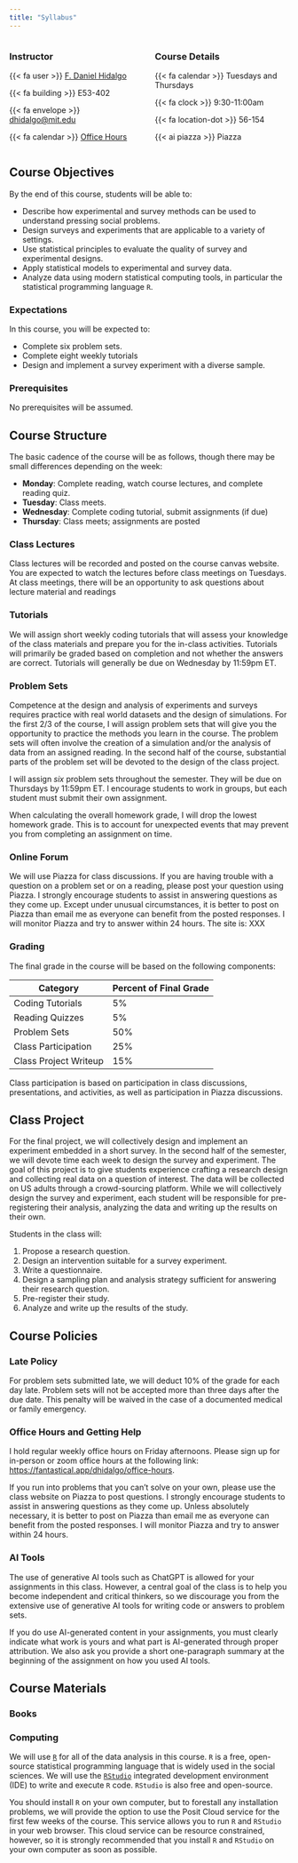 ```yaml
---
title: "Syllabus"
---
```


::: {.columns}

::: {.column width="50%"}
:::: {.course-details}
### Instructor

{{< fa user >}} [F. Daniel Hidalgo](https://www.dhidalgo.me)

{{< fa building >}} E53-402

{{< fa  envelope >}} [dhidalgo@mit.edu](mailto:dhidalgo@mit.edu)

{{< fa calendar >}} [Office Hours](https://fantastical.app/dhidalgo/office-hours)

::::
:::
::: {.column width="50%"}
:::: {.course-details}
### Course Details

{{< fa calendar >}} Tuesdays and Thursdays

{{< fa clock >}} 9:30-11:00am

{{< fa location-dot >}} 56-154 

{{< ai piazza >}} Piazza
::::
:::
:::

## Course Objectives

By the end of this course, students will be able to:

-   Describe how experimental and survey methods can be used to understand pressing social problems.
-   Design surveys and experiments that are applicable to a variety of settings.
-   Use statistical principles to evaluate the quality of survey and experimental designs.
-   Apply statistical models to experimental and survey data.
-   Analyze data using modern statistical computing tools, in particular the statistical programming language `R`.

### Expectations

In this course, you will be expected to:

-   Complete six problem sets.
-   Complete eight weekly tutorials
-   Design and implement a survey experiment with a diverse sample.

### Prerequisites

No prerequisites will be assumed.

## Course Structure

The basic cadence of the course will be as follows, though there may be small differences depending on the week:

-   **Monday**: Complete reading, watch course lectures, and complete reading quiz.
-   **Tuesday**: Class meets.
-   **Wednesday**: Complete coding tutorial, submit assignments (if due)
-   **Thursday**: Class meets; assignments are posted

### Class Lectures

Class lectures will be recorded and posted on the course canvas website. You are expected to watch the lectures before class meetings on Tuesdays. At class meetings, there will be an opportunity to ask questions about lecture material and readings

### Tutorials

We will assign short weekly coding tutorials that will assess your knowledge of the class materials and prepare you for the in-class activities. Tutorials will primarily be graded based on completion and not whether the answers are correct. Tutorials will generally be due on Wednesday by 11:59pm ET.

### Problem Sets

Competence at the design and analysis of experiments and surveys requires practice with real world datasets and the design of simulations. For the first 2/3 of the course, I will assign problem sets that will give you the opportunity to practice the methods you learn in the course. The problem sets will often involve the creation of a simulation and/or the analysis of data from an assigned reading. In the second half of the course, substantial parts of the problem set will be devoted to the design of the class project.

I will assign *six* problem sets throughout the semester. They will be due on Thursdays by 11:59pm ET. I encourage students to work in groups, but each student must submit their own assignment. 

::: {.callout-note title="Lowest Homework Grade is Dropped"}
When calculating the overall homework grade, I will drop the lowest homework grade. This is to account for unexpected events that may prevent you from completing an assignment on time.
:::

### Online Forum

We will use Piazza for class discussions. If you are having trouble with a question on a problem set or on a reading, please post your question using Piazza. I strongly encourage students to assist in answering questions as they come up. Except under unusual circumstances, it is better to post on Piazza than email me as everyone can benefit from the posted responses. I will monitor Piazza and try to answer within 24 hours. The site is: XXX

### Grading

The final grade in the course will be based on the following components:

| Category            | Percent of Final Grade |
|---------------------|------------------------|
| Coding Tutorials    | 5%                     |
| Reading Quizzes     | 5%                     |
| Problem Sets        | 50%                    |
| Class Participation | 25%                    |
| Class Project Writeup      | 15%                    |

Class participation is based on participation in class discussions, presentations, and activities, as well as participation in Piazza discussions. 

## Class Project

For the final project, we will collectively design and implement an experiment embedded in a short survey. In the second half of the semester, we will devote time each week to design the survey and experiment. The goal of this project is to give students experience crafting a research design and collecting real data on a question of interest. The data will be collected on US adults through a crowd-sourcing platform.  While we will collectively design the survey and experiment, each student will be responsible for pre-registering their analysis,  analyzing the data and writing up the results on their own.

Students in the class will:

1. Propose a research question.
2. Design an intervention suitable for a survey experiment.
3. Write a questionnaire.
4. Design a sampling plan and analysis strategy sufficient for answering their research question.
5. Pre-register their study.
6. Analyze and write up the results of the study. 


## Course Policies

### Late Policy

For problem sets submitted late, we will deduct 10% of the grade for each day late. Problem sets will not be accepted more than three days after the due date. This penalty will be waived in the case of a documented medical or family emergency.

### Office Hours and Getting Help
I hold regular weekly office hours on Friday afternoons. Please sign up for in-person or zoom office hours at the following link: [https://fantastical.app/dhidalgo/office-hours](https://fantastical.app/dhidalgo/office-hours). 

If you run into problems that you can’t solve on your own, please use the class website on Piazza to post questions. I strongly encourage students to assist in answering questions as they come up. Unless absolutely necessary, it is better to post on Piazza than email me as everyone can benefit from the posted responses. I will monitor Piazza and try to answer within 24 hours.

### AI Tools

The use of generative AI tools such as ChatGPT is allowed for your assignments in this class. However, a central goal of the class is to help you become independent and critical thinkers, so we discourage you from the extensive use of generative AI tools for writing code or answers to problem sets.

If you do use AI-generated content in your assignments, you must clearly indicate what work is yours and what part is AI-generated through proper attribution. We also ask you provide a short one-paragraph summary at the beginning of the assignment on how you used AI tools. 

## Course Materials

### Books

### Computing 

We will use [`R`](https://www.r-project.org/) for all of the data  analysis in this course. `R` is a free, open-source statistical programming language that is widely used in the social sciences. We will use the [`RStudio`](https://www.rstudio.com/) integrated development environment (IDE) to write and execute `R` code. `RStudio` is also free and open-source.

You should install `R` on your own computer, but to forestall any installation problems, we will provide the option to use the Posit Cloud service for the first few weeks of the course. This service allows you to run `R` and `RStudio` in your web browser. This cloud service can be resource constrained, however, so it is strongly recommended that you install `R` and `RStudio` on your own computer as soon as possible.  


